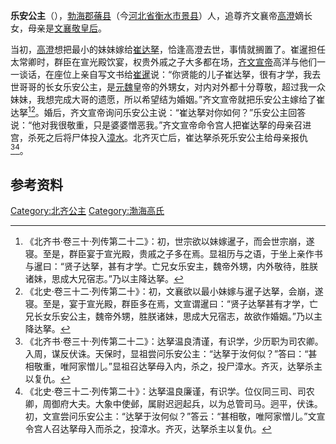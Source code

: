 {{東亞女性歷史人物
| 名稱=乐安公主
| 身份=[[北齐|北齐]]公主
| 畫像=
| 說明=
| 姓=高
| 名=
| 封爵=[[公主|公主]]
| 位號=
| 封號=乐安公主
| 出生年=
| 逝世年= 
| 墳墓=
| 父親=[[高澄|高澄]]
| 母親=[[文襄敬皇后|文襄敬皇后]]
| 夫=[[崔达拏|崔达拏]]
| 夫之父=[[崔暹_(博陵)|崔暹]]
| 同胞兄弟=[[高孝琬|高孝琬]]
|}}
'''乐安公主'''（{{bd|？||577年|catIdx=G}}），[[勃海郡|勃海郡]][[蓨县|蓨县]]（今[[河北省|河北省]][[衡水市|衡水市]][[景县|景县]]）人，追尊齐文襄帝[[高澄|高澄]]嫡长女，母亲是[[文襄敬皇后|文襄敬皇后]]。

当初，[[高澄|高澄]]想把最小的妹妹嫁给[[崔达拏|崔达拏]]，恰逢高澄去世，事情就搁置了。崔暹担任太常卿时，群臣在宣光殿饮宴，权贵外戚之子大多都在场，[[齐文宣帝|齐文宣帝]]高洋与他们一一谈话，在座位上亲自写文书给[[崔暹|崔暹]]说：“你贤能的儿子崔达拏，很有才学，我去世哥哥的长女乐安公主，是[[元魏|元魏]]皇帝的外甥女，对内对外都十分尊敬，超过我一众妹妹，我想完成大哥的遗愿，所以希望结为婚姻。”齐文宣帝就把乐安公主嫁给了崔达拏<ref>《北齐书·卷三十·列传第二十二》：初，世宗欲以妹嫁暹子，而会世宗崩，遂寝。至是，群臣宴于宣光殿，贵戚之子多在焉。显祖历与之语，于坐上亲作书与暹曰：“贤子达拏，甚有才学。亡兄女乐安主，魏帝外甥，内外敬待，胜朕诸妹，思成大兄宿志。”乃以主降达拏。</ref><ref>《北史·卷三十二·列传第二十》：初，文襄欲以最小妹嫁与暹子达拏，会崩，遂寝。至是，宴于宣光殿，群臣多在焉，文宣谓暹曰：“贤子达拏甚有才学，亡兄长女乐安公主，魏帝外甥，胜朕诸妹，思成大兄宿志，故欲作婚姻。”乃以主降达拏。</ref>。婚后，齐文宣帝询问乐安公主说：“崔达拏对你如何？”乐安公主回答说：“他对我很敬重，只是婆婆憎恶我。”齐文宣帝命令宫人把崔达拏的母亲召进宫，杀死之后将尸体投入[[漳水|漳水]]。北齐灭亡后，崔达拏杀死乐安公主给母亲报仇<ref>《北齐书·卷三十·列传第二十二》：达拏温良清谨，有识学，少历职为司农卿。入周，谋反伏诛。天保时，显祖尝问乐安公主：“达拏于汝何似？”答曰：“甚相敬重，唯阿家憎儿。”显祖召达拏母入内，杀之，投尸漳水。齐灭，达拏杀主以复仇。</ref><ref>《北史·卷三十二·列传第二十》：达拏温良廉谨，有识学。位仪同三司、司农卿，周御府大夫。大象中使邺，属尉迟迥起兵，以为总管司马。迥平，伏诛。初，文宣尝问乐安公主：“达拏于汝何似？”答云：“甚相敬，唯阿家憎儿。”文宣令宫人召达拏母入而杀之，投漳水。齐灭，达拏杀主以复仇。</ref>。

== 参考资料 ==
{{reflist}}

[[Category:北齐公主|Category:北齐公主]]
[[Category:渤海高氏|Category:渤海高氏]]